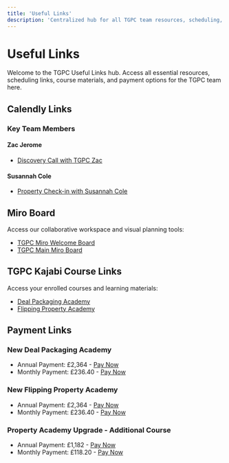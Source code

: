 ```yaml
---
title: 'Useful Links'
description: 'Centralized hub for all TGPC team resources, scheduling, courses, and payment links.'
---
```


# Useful Links

Welcome to the TGPC Useful Links hub. Access all essential resources, scheduling links, course materials, and payment options for the TGPC team here.

## Calendly Links

### Key Team Members

#### Zac Jerome
- [Discovery Call with TGPC Zac](https://calendly.com/zacjerome97/discovery-call-with-tgpc-zac)

#### Susannah Cole
- [Property Check-in with Susannah Cole](https://calendly.com/thegoodpropertycompany/property-check-in-susannah-cole?month=2025-02)

## Miro Board

Access our collaborative workspace and visual planning tools:

- [TGPC Miro Welcome Board](https://miro.com/welcomeonboard/ZFZ3VmRLc2JrQjNvSTFmRVM5bkxhVll2NmFWcFFCVndYZnpIUm03aTF2cy9qbEZXZ2txSW5vSTdVVFJvZ1F0TkxyWFVvV1l4UFo3Y2YxbE12K1BuQWk0UnV3UFlaOGRWSVRrYzErK2ZJcGZuY2ZuRnBiUXBMWmZyOFlNeTR3ZUdBS2NFMDFkcUNFSnM0d3FEN050ekl3PT0hdjE=?share_link_id=636229880726)
- [TGPC Main Miro Board](https://miro.com/app/board/uXjVJLXWkCY=/)

## TGPC Kajabi Course Links

Access your enrolled courses and learning materials:

- [Deal Packaging Academy](https://become.goodpropertycompany.co.uk/products/deal-packaging-academy/categories)
- [Flipping Property Academy](https://become.goodpropertycompany.co.uk/products/flipping-property-academy/categories)

## Payment Links

### New Deal Packaging Academy

- Annual Payment: £2,364 - [Pay Now](https://buy.stripe.com/28o14oevP4s6gXm5lj)
- Monthly Payment: £236.40 - [Pay Now](https://buy.stripe.com/3csdRafzT4s6gXmaFF)

### New Flipping Property Academy

- Annual Payment: £2,364 - [Pay Now](https://buy.stripe.com/eVa14o3Rb7Ei9uUbJI)
- Monthly Payment: £236.40 - [Pay Now](https://buy.stripe.com/fZecN6fzTf6K36weVW)

### Property Academy Upgrade - Additional Course

- Annual Payment: £1,182 - [Pay Now](https://buy.stripe.com/4gw6oIdrL5wa0Yo7tD)
- Monthly Payment: £118.20 - [Pay Now](https://buy.stripe.com/9AQfZi5Zje2GbD2bJX) 